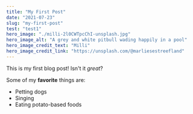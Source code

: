 ```yaml
---
title: "My First Post"
date: "2021-07-23"
slug: "my-first-post"
test: "test1"
hero_image: "./milli-2l0CWTpcChI-unsplash.jpg"
hero_image_alt: "A grey and white pitbull wading happily in a pool"
hero_image_credit_text: "Milli"
hero_image_credit_link: "https://unsplash.com/@marliesestreefland"
---
```


This is my first blog post! Isn't it *great*?

Some of my **favorite** things are:

* Petting dogs
* Singing
* Eating potato-based foods